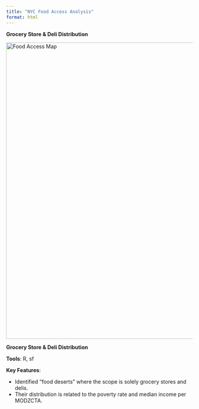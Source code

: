 ```yaml
---
title: "NYC Food Access Analysis"
format: html
---
```


**Grocery Store & Deli Distribution**

![Food Access Map](../pictures/fac_income.jpeg){.rounded .shadow width="800px"}\

**Grocery Store & Deli Distribution**

**Tools**: R, sf

**Key Features**:

-   Identified "food deserts" where the scope is solely grocery stores and delis.
-   Their distribution is related to the poverty rate and median income per MODZCTA.
